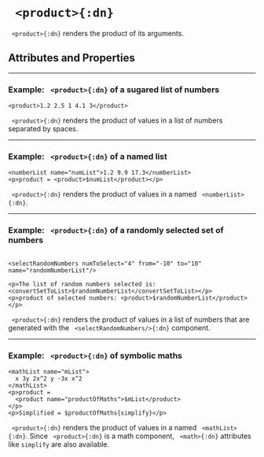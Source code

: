 


# ` <product>{:dn}`

` <product>{:dn}` renders the product of its arguments.

## Attributes and Properties 
 <AttrDisplay name='product'/> 
 <PropDisplay name='product'/>

---

### Example: ` <product>{:dn}` of a sugared list of numbers


```doenet-editor-horiz
<product>1.2 2.5 1 4.1 3</product>
```



` <product>{:dn}` renders the product of values in a list of numbers separated by spaces.



---

### Example: ` <product>{:dn}` of a named list


```doenet-editor-horiz
<numberList name="numList">1.2 9.9 17.3</numberList>
<p>product = <product>$numList</product></p> 
```



` <product>{:dn}` renders the product of values in a named ` <numberList>{:dn}`.



---

### Example: ` <product>{:dn}` of a randomly selected set of numbers


```doenet-editor-horiz

<selectRandomNumbers numToSelect="4" from="-10" to="10" name="randomNumberList"/>

<p>The list of random numbers selected is: <convertSetToList>$randomNumberList</convertSetToList></p>
<p>product of selected numbers: <product>$randomNumberList</product></p>
```



` <product>{:dn}` renders the product of values in a list of numbers that are generated with the <ref uri="doenet:doenetId=_HFhH7id_K4u5E1OiZTTby">` <selectRandomNumbers/>{:dn}`</ref> component. 



---

### Example: ` <product>{:dn}` of symbolic maths


```doenet-editor-horiz
<mathList name="mList">
  x 3y 2x^2 y -3x x^2
</mathList>
<p>product = 
  <product name="productOfMaths">$mList</product>
</p> 
<p>Simplified = $productOfMaths{simplify}</p> 
```



` <product>{:dn}` renders the product of values in a named ` <mathList>{:dn}`. Since ` <product>{:dn}` is a math component, ` <math>{:dn}` attributes like `simplify` are also available.


